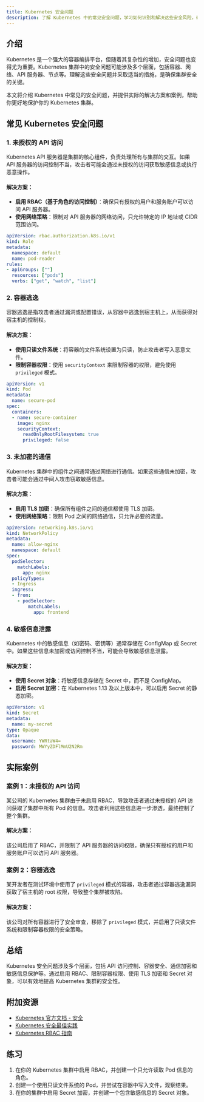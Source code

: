 ```yaml
---
title: Kubernetes 安全问题
description: 了解 Kubernetes 中的常见安全问题，学习如何识别和解决这些安全风险，确保集群的安全性。
---
```


## 介绍

Kubernetes 是一个强大的容器编排平台，但随着其复杂性的增加，安全问题也变得尤为重要。Kubernetes 集群中的安全问题可能涉及多个层面，包括容器、网络、API 服务器、节点等。理解这些安全问题并采取适当的措施，是确保集群安全的关键。

本文将介绍 Kubernetes 中常见的安全问题，并提供实际的解决方案和案例，帮助你更好地保护你的 Kubernetes 集群。

## 常见 Kubernetes 安全问题

### 1. 未授权的 API 访问

Kubernetes API 服务器是集群的核心组件，负责处理所有与集群的交互。如果 API 服务器的访问控制不当，攻击者可能会通过未授权的访问获取敏感信息或执行恶意操作。

#### 解决方案：
- **启用 RBAC（基于角色的访问控制）**：确保只有授权的用户和服务账户可以访问 API 服务器。
- **使用网络策略**：限制对 API 服务器的网络访问，只允许特定的 IP 地址或 CIDR 范围访问。

```yaml
apiVersion: rbac.authorization.k8s.io/v1
kind: Role
metadata:
  namespace: default
  name: pod-reader
rules:
- apiGroups: [""]
  resources: ["pods"]
  verbs: ["get", "watch", "list"]
```

### 2. 容器逃逸

容器逃逸是指攻击者通过漏洞或配置错误，从容器中逃逸到宿主机上，从而获得对宿主机的控制权。

#### 解决方案：
- **使用只读文件系统**：将容器的文件系统设置为只读，防止攻击者写入恶意文件。
- **限制容器权限**：使用 `securityContext` 来限制容器的权限，避免使用 `privileged` 模式。

```yaml
apiVersion: v1
kind: Pod
metadata:
  name: secure-pod
spec:
  containers:
  - name: secure-container
    image: nginx
    securityContext:
      readOnlyRootFilesystem: true
      privileged: false
```

### 3. 未加密的通信

Kubernetes 集群中的组件之间通常通过网络进行通信。如果这些通信未加密，攻击者可能会通过中间人攻击窃取敏感信息。

#### 解决方案：
- **启用 TLS 加密**：确保所有组件之间的通信都使用 TLS 加密。
- **使用网络策略**：限制 Pod 之间的网络通信，只允许必要的流量。

```yaml
apiVersion: networking.k8s.io/v1
kind: NetworkPolicy
metadata:
  name: allow-nginx
  namespace: default
spec:
  podSelector:
    matchLabels:
      app: nginx
  policyTypes:
  - Ingress
  ingress:
  - from:
    - podSelector:
        matchLabels:
          app: frontend
```

### 4. 敏感信息泄露

Kubernetes 中的敏感信息（如密码、密钥等）通常存储在 ConfigMap 或 Secret 中。如果这些信息未加密或访问控制不当，可能会导致敏感信息泄露。

#### 解决方案：
- **使用 Secret 对象**：将敏感信息存储在 Secret 中，而不是 ConfigMap。
- **启用 Secret 加密**：在 Kubernetes 1.13 及以上版本中，可以启用 Secret 的静态加密。

```yaml
apiVersion: v1
kind: Secret
metadata:
  name: my-secret
type: Opaque
data:
  username: YWRtaW4=
  password: MWYyZDFlMmU2N2Rm
```

## 实际案例

### 案例 1：未授权的 API 访问

某公司的 Kubernetes 集群由于未启用 RBAC，导致攻击者通过未授权的 API 访问获取了集群中所有 Pod 的信息。攻击者利用这些信息进一步渗透，最终控制了整个集群。

#### 解决方案：
该公司启用了 RBAC，并限制了 API 服务器的访问权限，确保只有授权的用户和服务账户可以访问 API 服务器。

### 案例 2：容器逃逸

某开发者在测试环境中使用了 `privileged` 模式的容器，攻击者通过容器逃逸漏洞获取了宿主机的 root 权限，导致整个集群被攻陷。

#### 解决方案：
该公司对所有容器进行了安全审查，移除了 `privileged` 模式，并启用了只读文件系统和限制容器权限的安全策略。

## 总结

Kubernetes 安全问题涉及多个层面，包括 API 访问控制、容器安全、通信加密和敏感信息保护等。通过启用 RBAC、限制容器权限、使用 TLS 加密和 Secret 对象，可以有效地提高 Kubernetes 集群的安全性。

## 附加资源

- [Kubernetes 官方文档 - 安全](https://kubernetes.io/docs/concepts/security/)
- [Kubernetes 安全最佳实践](https://kubernetes.io/docs/concepts/security/security-best-practices/)
- [Kubernetes RBAC 指南](https://kubernetes.io/docs/reference/access-authn-authz/rbac/)

## 练习

1. 在你的 Kubernetes 集群中启用 RBAC，并创建一个只允许读取 Pod 信息的角色。
2. 创建一个使用只读文件系统的 Pod，并尝试在容器中写入文件，观察结果。
3. 在你的集群中启用 Secret 加密，并创建一个包含敏感信息的 Secret 对象。
